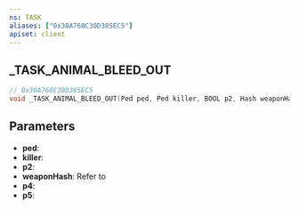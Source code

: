 ```yaml
---
ns: TASK
aliases: ["0x30A768C30D385EC5"]
apiset: client
---
```

## _TASK_ANIMAL_BLEED_OUT

```c
// 0x30A768C30D385EC5
void _TASK_ANIMAL_BLEED_OUT(Ped ped, Ped killer, BOOL p2, Hash weaponHash, int p4, int p5);
```


## Parameters
* **ped**:
* **killer**:
* **p2**:
* **weaponHash**: Refer to <EmbeddedEnum name="eWeaponHash" />
* **p4**:
* **p5**:
